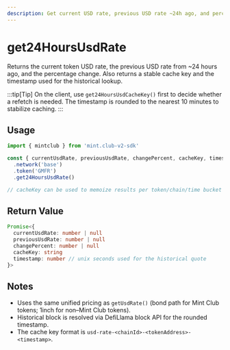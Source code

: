```yaml
---
description: Get current USD rate, previous USD rate ~24h ago, and percentage change; includes a stable cache key.
---
```


# get24HoursUsdRate

Returns the current token USD rate, the previous USD rate from ~24 hours ago, and the percentage change. Also returns a stable cache key and the timestamp used for the historical lookup.

:::tip[Tip]
On the client, use `get24HoursUsdCacheKey()` first to decide whether a refetch is needed. The timestamp is rounded to the nearest 10 minutes to stabilize caching.
:::

## Usage

```ts twoslash [example.ts]
import { mintclub } from 'mint.club-v2-sdk'

const { currentUsdRate, previousUsdRate, changePercent, cacheKey, timestamp } = await mintclub
  .network('base')
  .token('GMFR')
  .get24HoursUsdRate()

// cacheKey can be used to memoize results per token/chain/time bucket
```

## Return Value

```ts
Promise<{
  currentUsdRate: number | null
  previousUsdRate: number | null
  changePercent: number | null
  cacheKey: string
  timestamp: number // unix seconds used for the historical quote
}>
```

## Notes

- Uses the same unified pricing as `getUsdRate()` (bond path for Mint Club tokens; 1inch for non–Mint Club tokens).
- Historical block is resolved via DefiLlama block API for the rounded timestamp.
- The cache key format is `usd-rate-<chainId>-<tokenAddress>-<timestamp>`.
